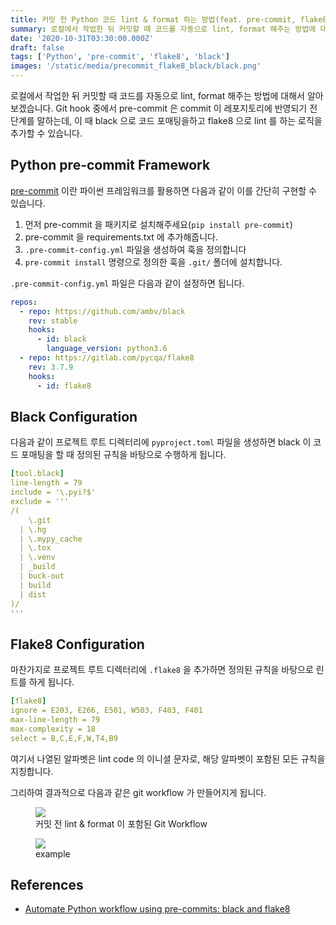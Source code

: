 ```yaml
---
title: 커밋 전 Python 코드 lint & format 하는 방법(feat. pre-commit, flake8, black)
summary: 로컬에서 작업한 뒤 커밋할 때 코드를 자동으로 lint, format 해주는 방법에 대해서 알아봅시다.
date: '2020-10-31T03:30:00.000Z'
draft: false
tags: ['Python', 'pre-commit', 'flake8', 'black']
images: '/static/media/precommit_flake8_black/black.png'
---
```


로컬에서 작업한 뒤 커밋할 때 코드를 자동으로 lint, format 해주는 방법에 대해서 알아보겠습니다. Git hook 중에서 pre-commit 은 commit 이 레포지토리에 반영되기 전 단계를 말하는데, 이 때 black 으로 코드 포매팅을하고 flake8 으로 lint 를 하는 로직을 추가할 수 있습니다.

## Python pre-commit Framework

[pre-commit](https://github.com/pre-commit/pre-commit) 이란 파이썬 프레임워크를 활용하면 다음과 같이 이를 간단히 구현할 수 있습니다.

1. 먼저 pre-commit 을 패키지로 설치해주세요(`pip install pre-commit`)
2. pre-commit 을 requirements.txt 에 추가해줍니다.
3. `.pre-commit-config.yml` 파일을 생성하여 훅을 정의합니다
4. `pre-commit install` 명령으로 정의한 훅을 `.git/` 폴더에 설치합니다.

`.pre-commit-config.yml` 파일은 다음과 같이 설정하면 됩니다.

```yaml
repos:
  - repo: https://github.com/ambv/black
    rev: stable
    hooks:
      - id: black
        language_version: python3.6
  - repo: https://gitlab.com/pycqa/flake8
    rev: 3.7.9
    hooks:
      - id: flake8
```

## Black Configuration

다음과 같이 프로젝트 루트 디렉터리에 `pyproject.toml` 파일을 생성하면 black 이 코드 포매팅을 할 때 정의된 규칙을 바탕으로 수행하게 됩니다.

```yaml
[tool.black]
line-length = 79
include = '\.pyi?$'
exclude = '''
/(
    \.git
  | \.hg
  | \.mypy_cache
  | \.tox
  | \.venv
  | _build
  | buck-out
  | build
  | dist
)/
'''
```

## Flake8 Configuration

마찬가지로 프로젝트 루트 디렉터리에 `.flake8` 을 추가하면 정의된 규칙을 바탕으로 린트를 하게 됩니다.

```yaml
[flake8]
ignore = E203, E266, E501, W503, F403, F401
max-line-length = 79
max-complexity = 18
select = B,C,E,F,W,T4,B9
```

여기서 나열된 알파벳은 lint code 의 이니셜 문자로, 해당 알파벳이 포함된 모든 규칙을 지칭합니다.

그리하여 결과적으로 다음과 같은 git workflow 가 만들어지게 됩니다.

<figure>
  <img src="https://ljvmiranda921.github.io/assets/png/tuts/precommit_pipeline.png" />
  <figcaption style={{ color: 'grey' }}>커밋 전 lint & format 이 포함된 Git Workflow</figcaption>
</figure>

<figure>
  <img src="https://ljvmiranda921.github.io/assets/png/tuts/precommit_demo.gif" />
  <figcaption style={{ color: 'grey' }}>example</figcaption>
</figure>

## References

- [Automate Python workflow using pre-commits: black and flake8](https://ljvmiranda921.github.io/notebook/2018/06/21/precommits-using-black-and-flake8/)
